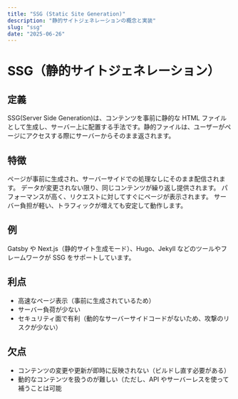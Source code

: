 ```yaml
---
title: "SSG (Static Site Generation)"
description: "静的サイトジェネレーションの概念と実装"
slug: "ssg"
date: "2025-06-26"
---
```


# SSG（静的サイトジェネレーション）

## 定義

SSG(Server Side Generation)は、コンテンツを事前に静的な HTML ファイルとして生成し、サーバー上に配置する手法です。静的ファイルは、ユーザーがページにアクセスする際にサーバーからそのまま返されます。

## 特徴

ページが事前に生成され、サーバーサイドでの処理なしにそのまま配信されます。
データが変更されない限り、同じコンテンツが繰り返し提供されます。
パフォーマンスが高く、リクエストに対してすぐにページが表示されます。
サーバー負担が軽い、トラフィックが増えても安定して動作します。

## 例

Gatsby や Next.js（静的サイト生成モード）、Hugo、Jekyll などのツールやフレームワークが SSG をサポートしています。

## 利点

- 高速なページ表示（事前に生成されているため）
- サーバー負荷が少ない
- セキュリティ面で有利（動的なサーバーサイドコードがないため、攻撃のリスクが少ない）

## 欠点

- コンテンツの変更や更新が即時に反映されない（ビルドし直す必要がある）
- 動的なコンテンツを扱うのが難しい（ただし、API やサーバーレスを使って補うことは可能

